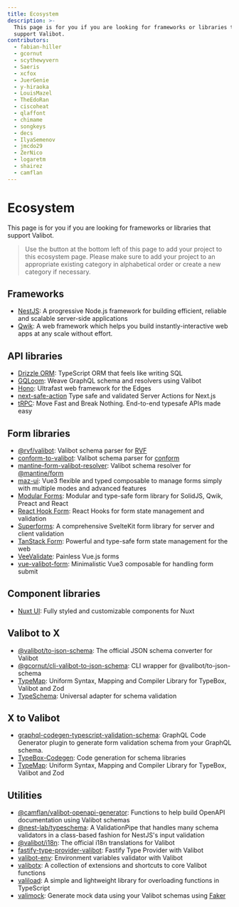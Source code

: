 ```yaml
---
title: Ecosystem
description: >-
  This page is for you if you are looking for frameworks or libraries that
  support Valibot.
contributors:
  - fabian-hiller
  - gcornut
  - scythewyvern
  - Saeris
  - xcfox
  - JuerGenie
  - y-hiraoka
  - LouisMazel
  - TheEdoRan
  - ciscoheat
  - qlaffont
  - chimame
  - songkeys
  - decs
  - IlyaSemenov
  - jmcdo29
  - ZerNico
  - logaretm
  - shairez
  - camflan
---
```


# Ecosystem

This page is for you if you are looking for frameworks or libraries that support Valibot.

> Use the button at the bottom left of this page to add your project to this ecosystem page. Please make sure to add your project to an appropriate existing category in alphabetical order or create a new category if necessary.

## Frameworks

- [NestJS](https://docs.nestjs.com): A progressive Node.js framework for building efficient, reliable and scalable server-side applications
- [Qwik](https://qwik.dev): A web framework which helps you build instantly-interactive web apps at any scale without effort.

## API libraries

- [Drizzle ORM](https://orm.drizzle.team/): TypeScript ORM that feels like writing SQL
- [GQLoom](https://gqloom.dev/): Weave GraphQL schema and resolvers using Valibot
- [Hono](https://hono.dev/): Ultrafast web framework for the Edges
- [next-safe-action](https://next-safe-action.dev) Type safe and validated Server Actions for Next.js
- [tRPC](https://trpc.io/): Move Fast and Break Nothing. End-to-end typesafe APIs made easy

## Form libraries

- [@rvf/valibot](https://github.com/airjp73/rvf/tree/main/packages/valibot): Valibot schema parser for [RVF](https://rvf-js.io/)
- [conform-to-valibot](https://github.com/chimame/conform-to-valibot): Valibot schema parser for [conform](https://conform.guide/)
- [mantine-form-valibot-resolver](https://github.com/Songkeys/mantine-form-valibot-resolver): Valibot schema resolver for [@mantine/form](https://mantine.dev/form/use-form/)
- [maz-ui](https://maz-ui.com/composables/use-form-validator): Vue3 flexible and typed composable to manage forms simply with multiple modes and advanced features
- [Modular Forms](https://modularforms.dev/): Modular and type-safe form library for SolidJS, Qwik, Preact and React
- [React Hook Form](https://react-hook-form.com/): React Hooks for form state management and validation
- [Superforms](https://superforms.rocks): A comprehensive SvelteKit form library for server and client validation
- [TanStack Form](https://tanstack.com/form): Powerful and type-safe form state management for the web
- [VeeValidate](https://vee-validate.logaretm.com/v4/): Painless Vue.js forms
- [vue-valibot-form](https://github.com/IlyaSemenov/vue-valibot-form): Minimalistic Vue3 composable for handling form submit

## Component libraries

- [Nuxt UI](https://ui.nuxt.com/): Fully styled and customizable components for Nuxt

## Valibot to X

- [@valibot/to-json-schema](https://github.com/fabian-hiller/valibot/tree/main/packages/to-json-schema): The official JSON schema converter for Valibot
- [@gcornut/cli-valibot-to-json-schema](https://github.com/gcornut/cli-valibot-to-json-schema): CLI wrapper for @valibot/to-json-schema
- [TypeMap](https://github.com/sinclairzx81/typemap/): Uniform Syntax, Mapping and Compiler Library for TypeBox, Valibot and Zod
- [TypeSchema](https://typeschema.com/): Universal adapter for schema validation

## X to Valibot

- [graphql-codegen-typescript-validation-schema](https://github.com/Code-Hex/graphql-codegen-typescript-validation-schema): GraphQL Code Generator plugin to generate form validation schema from your GraphQL schema.
- [TypeBox-Codegen](https://sinclairzx81.github.io/typebox-workbench/): Code generation for schema libraries
- [TypeMap](https://github.com/sinclairzx81/typemap/): Uniform Syntax, Mapping and Compiler Library for TypeBox, Valibot and Zod

## Utilities

- [@camflan/valibot-openapi-generator](https://github.com/camflan/valibot-openapi-generator): Functions to help build OpenAPI documentation using Valibot schemas
- [@nest-lab/typeschema](https://github.com/jmcdo29/nest-lab/tree/main/packages/typeschema): A ValidationPipe that handles many schema validators in a class-based fashion for NestJS's input validation
- [@valibot/i18n](https://github.com/fabian-hiller/valibot/tree/main/packages/i18n): The official i18n translations for Valibot
- [fastify-type-provider-valibot](https://github.com/qlaffont/fastify-type-provider-valibot): Fastify Type Provider with Valibot
- [valibot-env](https://y-hiraoka.github.io/valibot-env): Environment variables validator with Valibot
- [valibotx](https://github.com/IlyaSemenov/valibotx): A collection of extensions and shortcuts to core Valibot functions
- [valiload](https://github.com/JuerGenie/valiload): A simple and lightweight library for overloading functions in TypeScript
- [valimock](https://github.com/saeris/valimock): Generate mock data using your Valibot schemas using [Faker](https://github.com/faker-js/faker)
